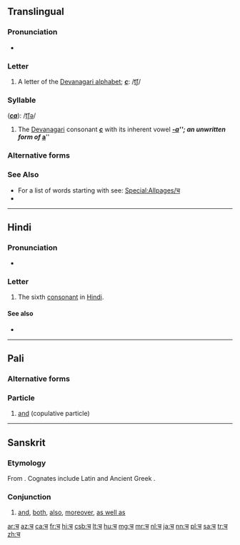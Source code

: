 {{character info/new|image=[[File:Deva-च-order.gif|100px]]}}
==Translingual==

===Pronunciation===
* {{IPA|/cə/|/tʃə/|lang=mul}}

===Letter===
{{mul-Deva|c}}

# A letter of the [[Devanagari alphabet]]; '''''[[c]]''''': /[[t͡ʃ]]/

===Syllable===
{{mul-syllable|sc=Deva|च}} ('''''[[ca]]'''''): /[[t͡ʃǝ]]/

# The [[Devanagari]] consonant {{l|mul|sc=Deva|च}} '''''[[c]]''''' with its inherent vowel '''''[[-a]]'''''; an unwritten form of {{l|mul|sc=Deva|अ}} '''''[[a]]'''''

===Alternative forms===
{{pi-alt|Latn=ca}}

===See Also===
* For a list of words starting with {{mul-Deva|c}} see: [[Special:Allpages/च]]
* {{list:Devanagari script letters/mul}}

----

==Hindi==

===Pronunciation===
* {{IPA|[t͡ʃə]|lang=hi}}

===Letter===
{{head|hi|letter}}

# The sixth [[consonant]] in [[Hindi]].

====See also====
* {{list:Devanagari script letters/hi}}

----

==Pali==

===Alternative forms===
{{pi-alt|Latn=ca}}

===Particle===
{{head|pi|particle}}

# [[and]] (copulative particle)

----

==Sanskrit==

===Etymology===
From {{etyl|ine-pro|sa}} {{m|ine-pro|*-kʷe||and}}. Cognates include Latin {{m|la|-que}} and Ancient Greek {{m|grc|τε}}.

===Conjunction===
{{head|sa|conjunction|sc=Deva|tr=ca}}

# [[and]], [[both]], [[also]], [[moreover]], [[as well as]]

[[ar:च]]
[[az:च]]
[[ca:च]]
[[fr:च]]
[[hi:च]]
[[csb:च]]
[[lt:च]]
[[hu:च]]
[[mg:च]]
[[mr:च]]
[[nl:च]]
[[ja:च]]
[[nn:च]]
[[pl:च]]
[[sa:च]]
[[tr:च]]
[[zh:च]]